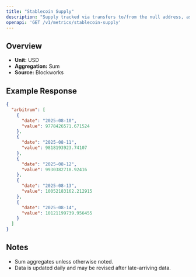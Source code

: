 ```yaml
---
title: "Stablecoin Supply"
description: "Supply tracked via transfers to/from the null address, as well as distinct issuance and redemption events for supported stablecoins. Circulating supply remove supply held in bridges, token treasuries, and known mint/burn addresses."
openapi: 'GET /v1/metrics/stablecoin-supply'
---
```


## Overview

- **Unit:** USD
- **Aggregation:** Sum
- **Source:** Blockworks

## Example Response

```json
{
  "arbitrum": [
    {
      "date": "2025-08-10",
      "value": 9778426571.671524
    },
    {
      "date": "2025-08-11",
      "value": 9818193923.74107
    },
    {
      "date": "2025-08-12",
      "value": 9930382718.92416
    },
    {
      "date": "2025-08-13",
      "value": 10052183162.212915
    },
    {
      "date": "2025-08-14",
      "value": 10121199739.956455
    }
  ]
}
```

## Notes
- Sum aggregates unless otherwise noted.
- Data is updated daily and may be revised after late-arriving data.
